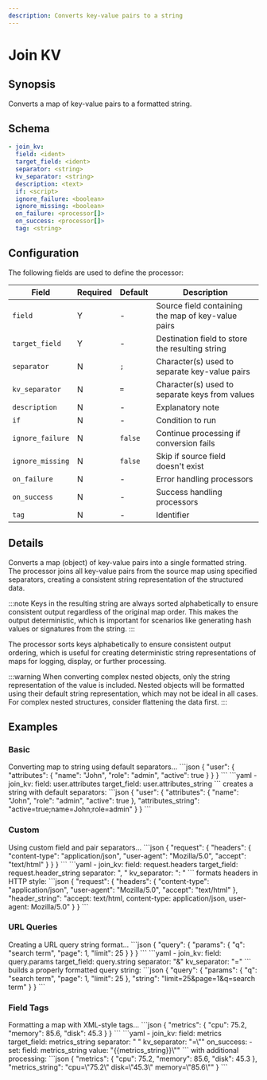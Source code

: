 ```yaml
---
description: Converts key-value pairs to a string
---
```


# Join KV

## Synopsis

Converts a map of key-value pairs to a formatted string.

## Schema

```yaml {2-5}
- join_kv:
  field: <ident>
  target_field: <ident>
  separator: <string>
  kv_separator: <string>
  description: <text>
  if: <script>
  ignore_failure: <boolean>
  ignore_missing: <boolean>
  on_failure: <processor[]>
  on_success: <processor[]>
  tag: <string>
```

## Configuration

The following fields are used to define the processor:

|Field|Required|Default|Description|
|---|---|---|---|
|`field`|Y|-|Source field containing the map of key-value pairs|
|`target_field`|Y|-|Destination field to store the resulting string|
|`separator`|N|`;`|Character(s) used to separate key-value pairs|
|`kv_separator`|N|`=`|Character(s) used to separate keys from values|
|`description`|N|-|Explanatory note|
|`if`|N|-|Condition to run|
|`ignore_failure`|N|`false`|Continue processing if conversion fails|
|`ignore_missing`|N|`false`|Skip if source field doesn't exist|
|`on_failure`|N|-|Error handling processors|
|`on_success`|N|-|Success handling processors|
|`tag`|N|-|Identifier|

## Details

Converts a map (object) of key-value pairs into a single formatted string. The processor joins all key-value pairs from the source map using specified separators, creating a consistent string representation of the structured data.

:::note
Keys in the resulting string are always sorted alphabetically to ensure consistent output regardless of the original map order. This makes the output deterministic, which is important for scenarios like generating hash values or signatures from the string.
:::

The processor sorts keys alphabetically to ensure consistent output ordering, which is useful for creating deterministic string representations of maps for logging, display, or further processing.

:::warning
When converting complex nested objects, only the string representation of the value is included. Nested objects will be formatted using their default string representation, which may not be ideal in all cases. For complex nested structures, consider flattening the data first.
:::

## Examples

### Basic

<ExampleGrid>
  <CommentCol>
    Converting map to string using default separators...
  </CommentCol>
  <CodeCol>
    ```json
    {
      "user": {
        "attributes": {
          "name": "John",
          "role": "admin",
          "active": true
        }
      }
    }
    ```
    ```yaml
    - join_kv:
        field: user.attributes
        target_field: user.attributes_string
    ```
  </CodeCol>
  <CommentCol>
    creates a string with default separators:
  </CommentCol>
  <CodeCol>
    ```json
    {
      "user": {
        "attributes": {
          "name": "John",
          "role": "admin",
          "active": true
        },
        "attributes_string": "active=true;name=John;role=admin"
      }
    }
    ```
  </CodeCol>
</ExampleGrid>

### Custom

<ExampleGrid>
  <CommentCol>
    Using custom field and pair separators...
  </CommentCol>
  <CodeCol>
    ```json
    {
      "request": {
        "headers": {
          "content-type": "application/json",
          "user-agent": "Mozilla/5.0",
          "accept": "text/html"
        }
      }
    }
    ```
    ```yaml
    - join_kv:
        field: request.headers
        target_field: request.header_string
        separator: ", "
        kv_separator: ": "
    ```
  </CodeCol>
  <CommentCol>
    formats headers in HTTP style:
  </CommentCol>
  <CodeCol>
    ```json
    {
      "request": {
        "headers": {
          "content-type": "application/json",
          "user-agent": "Mozilla/5.0",
          "accept": "text/html"
        },
        "header_string": "accept: text/html, content-type: application/json, user-agent: Mozilla/5.0"
      }
    }
    ```
  </CodeCol>
</ExampleGrid>

### URL Queries

<ExampleGrid>
  <CommentCol>
    Creating a URL query string format...
  </CommentCol>
  <CodeCol>
    ```json
    {
      "query": {
        "params": {
          "q": "search term",
          "page": 1,
          "limit": 25
        }
      }
    }
    ```
    ```yaml
    - join_kv:
        field: query.params
        target_field: query.string
        separator: "&"
        kv_separator: "="
    ```
  </CodeCol>
  <CommentCol>
    builds a properly formatted query string:
  </CommentCol>
  <CodeCol>
    ```json
    {
      "query": {
        "params": {
          "q": "search term",
          "page": 1,
          "limit": 25
        },
        "string": "limit=25&page=1&q=search term"
      }
    }
    ```
  </CodeCol>
</ExampleGrid>

### Field Tags

<ExampleGrid>
  <CommentCol>
    Formatting a map with XML-style tags...
  </CommentCol>
  <CodeCol>
    ```json
    {
      "metrics": {
        "cpu": 75.2,
        "memory": 85.6,
        "disk": 45.3
      }
    }
    ```
    ```yaml
    - join_kv:
        field: metrics
        target_field: metrics_string
        separator: " "
        kv_separator: "=\""
        on_success:
          - set:
              field: metrics_string
              value: "{{metrics_string}}\""
    ```
  </CodeCol>
  <CommentCol>
    with additional processing:
  </CommentCol>
  <CodeCol>
    ```json
    {
      "metrics": {
        "cpu": 75.2,
        "memory": 85.6,
        "disk": 45.3
      },
      "metrics_string": "cpu=\"75.2\" disk=\"45.3\" memory=\"85.6\""
    }
    ```
  </CodeCol>
</ExampleGrid>
